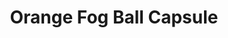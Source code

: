 ---
title: "Orange Fog Ball Capsule"
meta_title: "Orange Fog Ball Capsule craft"
description: "Craft de Orange Fog Ball Capsule"
rank: "s"
draft: false
name: "Orange Fog Ball Capsule"
recipe_img: "https://wiki.pokexgames.com/images/0/02/Orange_Fog_Ball_Capsule.gif"
level: 110
craft_time: 36000
result: 1
value_npc: 1
ingredients:
  - name: "Purpleheart Log"
    quantity: 600
    item_img: "https://wiki.pokexgames.com/images/f/fe/Purpleheart_Log.png"
    value_npc: 1
  - name: "Corrupted Feather"
    quantity: 23
    item_img: "https://wiki.pokexgames.com/images/5/5f/Corrupted-Feather.gif"
    value_npc: 1
  - name: "Mole Hair"
    quantity: 33
    item_img: "https://wiki.pokexgames.com/images/f/f3/Mole_Hair.png"
    value_npc: 1
  - name: "Corrupted Gem Star"
    quantity: 23
    item_img: "https://wiki.pokexgames.com/images/2/2d/Corrupted-Gem-Star.gif"
    value_npc: 1
  - name: "Savage Fin"
    quantity: 31
    item_img: "https://wiki.pokexgames.com/images/9/9e/Savage_Fin.png"
    value_npc: 1
  - name: "Bear Arm"
    quantity: 17
    item_img: "https://wiki.pokexgames.com/images/4/48/Bear_Arm.png"
    value_npc: 1
---